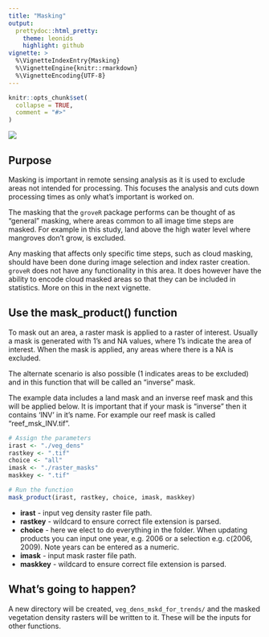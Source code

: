 ```yaml
---
title: "Masking"
output: 
  prettydoc::html_pretty:
    theme: leonids
    highlight: github
vignette: >
  %\VignetteIndexEntry{Masking}
  %\VignetteEngine{knitr::rmarkdown}
  %\VignetteEncoding{UTF-8}
---
```


```r
knitr::opts_chunk$set(
  collapse = TRUE,
  comment = "#>"
)
```

![](plots/tree_logo_small.png)

## Purpose
Masking is important in remote sensing analysis as it is used to exclude 
areas not intended for processing. This focuses the analysis and cuts down 
processing times as only what's important is worked on.

The masking that the `groveR` package performs can be thought of as "general" 
masking, where areas common to all image time steps are masked. For example in 
this study, land above the high water level where mangroves don't grow, is 
excluded.

Any masking that affects only specific time steps, such as cloud masking, should 
have been done during image selection and index raster creation. `groveR` does 
not have any functionality in this area. It does however have the ability to encode 
cloud masked areas so that they can be included in statistics. More on this in 
the next vignette.

## Use the mask_product() function
To mask out an area, a raster mask is applied to a raster of interest. Usually a 
mask is generated with 1's and NA values, where 1's indicate the area of interest. When 
the mask is applied, any areas where there is a NA is excluded.

The alternate scenario is also possible (1 indicates areas to be excluded) and in 
this function that will be called an "inverse" mask. 

The example data includes a land mask and an inverse reef mask and this will be 
applied below. It is important that if your mask is "inverse" then it contains 
'INV' in it's name. For example our reef mask is called "reef_msk_INV.tif".

```r
# Assign the parameters
irast <- "./veg_dens"
rastkey <- ".tif"
choice <- "all"
imask <- "./raster_masks"
maskkey <- ".tif"

# Run the function
mask_product(irast, rastkey, choice, imask, maskkey)
```

* **irast** - input veg density raster file path.
* **rastkey** - wildcard to ensure correct file extension is parsed. 
* **choice** - here we elect to do everything in the folder. When updating products 
you can input one year, e.g. 2006 or a selection e.g. c(2006, 2009). Note years 
can be entered as a numeric.
* **imask** - input mask raster file path.
* **maskkey** - wildcard to ensure correct file extension is parsed.

## What's going to happen?
A new directory will be created, `veg_dens_mskd_for_trends/` and the masked 
vegetation density rasters will be written to it. These will be the inputs for 
other functions.
